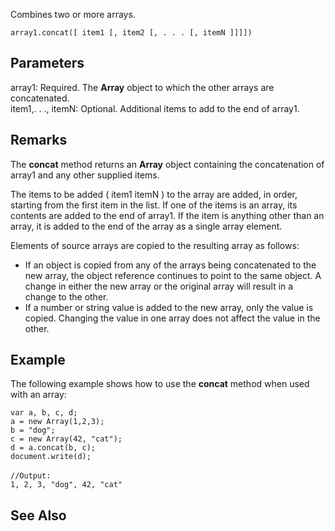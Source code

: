 Combines two or more arrays.

 array1.concat([ item1 [, item2 [, . . . [, itemN ]]]])

==Parameters==
; array1: Required. The '''Array''' object to which the other arrays are concatenated.
; item1,. . ., itemN: Optional. Additional items to add to the end of array1.

==Remarks==
The '''concat''' method returns an '''Array''' object containing the concatenation of array1 and any other supplied items.

The items to be added ( item1  itemN ) to the array are added, in order, starting from the first item in the list. If one of the items is an array, its contents are added to the end of array1. If the item is anything other than an array, it is added to the end of the array as a single array element.

Elements of source arrays are copied to the resulting array as follows:

* If an object is copied from any of the arrays being concatenated to the new array, the object reference continues to point to the same object. A change in either the new array or the original array will result in a change to the other.
* If a number or string value is added to the new array, only the value is copied. Changing the value in one array does not affect the value in the other.

==Example==
The following example shows how to use the '''concat''' method when used with an array:

 var a, b, c, d;
 a = new Array(1,2,3);
 b = "dog";
 c = new Array(42, "cat");
 d = a.concat(b, c);
 document.write(d);
 
 //Output: 
 1, 2, 3, "dog", 42, "cat"

==See Also==

              

              
